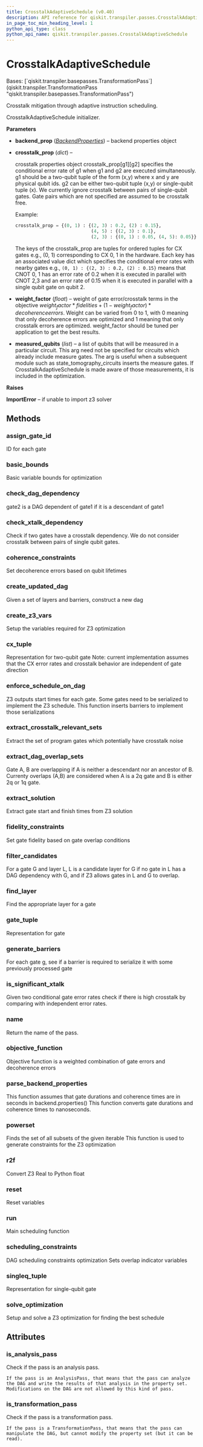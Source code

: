 ```yaml
---
title: CrosstalkAdaptiveSchedule (v0.40)
description: API reference for qiskit.transpiler.passes.CrosstalkAdaptiveSchedule in qiskit v0.40
in_page_toc_min_heading_level: 1
python_api_type: class
python_api_name: qiskit.transpiler.passes.CrosstalkAdaptiveSchedule
---
```


# CrosstalkAdaptiveSchedule

<Class id="qiskit.transpiler.passes.CrosstalkAdaptiveSchedule" isDedicatedPage={true} github="https://github.com/qiskit/qiskit/tree/stable/0.23/qiskit/transpiler/passes/optimization/crosstalk_adaptive_schedule.py" signature="CrosstalkAdaptiveSchedule(*args, **kwargs)" modifiers="class">
  Bases: [`qiskit.transpiler.basepasses.TransformationPass`](qiskit.transpiler.TransformationPass "qiskit.transpiler.basepasses.TransformationPass")

  Crosstalk mitigation through adaptive instruction scheduling.

  CrosstalkAdaptiveSchedule initializer.

  **Parameters**

  *   **backend\_prop** ([*BackendProperties*](qiskit.providers.models.BackendProperties "qiskit.providers.models.BackendProperties")) – backend properties object

  *   **crosstalk\_prop** (*dict*) –

      crosstalk properties object crosstalk\_prop\[g1]\[g2] specifies the conditional error rate of g1 when g1 and g2 are executed simultaneously. g1 should be a two-qubit tuple of the form (x,y) where x and y are physical qubit ids. g2 can be either two-qubit tuple (x,y) or single-qubit tuple (x). We currently ignore crosstalk between pairs of single-qubit gates. Gate pairs which are not specified are assumed to be crosstalk free.

      Example:

      ```python
      crosstalk_prop = {(0, 1) : {(2, 3) : 0.2, (2) : 0.15},
                                  (4, 5) : {(2, 3) : 0.1},
                                  (2, 3) : {(0, 1) : 0.05, (4, 5): 0.05}}
      ```

      The keys of the crosstalk\_prop are tuples for ordered tuples for CX gates e.g., (0, 1) corresponding to CX 0, 1 in the hardware. Each key has an associated value dict which specifies the conditional error rates with nearby gates e.g., `(0, 1) : {(2, 3) : 0.2, (2) : 0.15}` means that CNOT 0, 1 has an error rate of 0.2 when it is executed in parallel with CNOT 2,3 and an error rate of 0.15 when it is executed in parallel with a single qubit gate on qubit 2.

  *   **weight\_factor** (*float*) – weight of gate error/crosstalk terms in the objective $weight_factor*fidelities + (1-weight_factor)*decoherence errors$. Weight can be varied from 0 to 1, with 0 meaning that only decoherence errors are optimized and 1 meaning that only crosstalk errors are optimized. weight\_factor should be tuned per application to get the best results.

  *   **measured\_qubits** (*list*) – a list of qubits that will be measured in a particular circuit. This arg need not be specified for circuits which already include measure gates. The arg is useful when a subsequent module such as state\_tomography\_circuits inserts the measure gates. If CrosstalkAdaptiveSchedule is made aware of those measurements, it is included in the optimization.

  **Raises**

  **ImportError** – if unable to import z3 solver

  ## Methods

  <span id="qiskit-transpiler-passes-crosstalkadaptiveschedule-assign-gate-id" />

  ### assign\_gate\_id

  <Function id="qiskit.transpiler.passes.CrosstalkAdaptiveSchedule.assign_gate_id" signature="CrosstalkAdaptiveSchedule.assign_gate_id(dag)">
    ID for each gate
  </Function>

  <span id="qiskit-transpiler-passes-crosstalkadaptiveschedule-basic-bounds" />

  ### basic\_bounds

  <Function id="qiskit.transpiler.passes.CrosstalkAdaptiveSchedule.basic_bounds" signature="CrosstalkAdaptiveSchedule.basic_bounds()">
    Basic variable bounds for optimization
  </Function>

  <span id="qiskit-transpiler-passes-crosstalkadaptiveschedule-check-dag-dependency" />

  ### check\_dag\_dependency

  <Function id="qiskit.transpiler.passes.CrosstalkAdaptiveSchedule.check_dag_dependency" signature="CrosstalkAdaptiveSchedule.check_dag_dependency(gate1, gate2)">
    gate2 is a DAG dependent of gate1 if it is a descendant of gate1
  </Function>

  <span id="qiskit-transpiler-passes-crosstalkadaptiveschedule-check-xtalk-dependency" />

  ### check\_xtalk\_dependency

  <Function id="qiskit.transpiler.passes.CrosstalkAdaptiveSchedule.check_xtalk_dependency" signature="CrosstalkAdaptiveSchedule.check_xtalk_dependency(t_1, t_2)">
    Check if two gates have a crosstalk dependency. We do not consider crosstalk between pairs of single qubit gates.
  </Function>

  <span id="qiskit-transpiler-passes-crosstalkadaptiveschedule-coherence-constraints" />

  ### coherence\_constraints

  <Function id="qiskit.transpiler.passes.CrosstalkAdaptiveSchedule.coherence_constraints" signature="CrosstalkAdaptiveSchedule.coherence_constraints()">
    Set decoherence errors based on qubit lifetimes
  </Function>

  <span id="qiskit-transpiler-passes-crosstalkadaptiveschedule-create-updated-dag" />

  ### create\_updated\_dag

  <Function id="qiskit.transpiler.passes.CrosstalkAdaptiveSchedule.create_updated_dag" signature="CrosstalkAdaptiveSchedule.create_updated_dag(layers, barriers)">
    Given a set of layers and barriers, construct a new dag
  </Function>

  <span id="qiskit-transpiler-passes-crosstalkadaptiveschedule-create-z3-vars" />

  ### create\_z3\_vars

  <Function id="qiskit.transpiler.passes.CrosstalkAdaptiveSchedule.create_z3_vars" signature="CrosstalkAdaptiveSchedule.create_z3_vars()">
    Setup the variables required for Z3 optimization
  </Function>

  <span id="qiskit-transpiler-passes-crosstalkadaptiveschedule-cx-tuple" />

  ### cx\_tuple

  <Function id="qiskit.transpiler.passes.CrosstalkAdaptiveSchedule.cx_tuple" signature="CrosstalkAdaptiveSchedule.cx_tuple(gate)">
    Representation for two-qubit gate Note: current implementation assumes that the CX error rates and crosstalk behavior are independent of gate direction
  </Function>

  <span id="qiskit-transpiler-passes-crosstalkadaptiveschedule-enforce-schedule-on-dag" />

  ### enforce\_schedule\_on\_dag

  <Function id="qiskit.transpiler.passes.CrosstalkAdaptiveSchedule.enforce_schedule_on_dag" signature="CrosstalkAdaptiveSchedule.enforce_schedule_on_dag(input_gate_times)">
    Z3 outputs start times for each gate. Some gates need to be serialized to implement the Z3 schedule. This function inserts barriers to implement those serializations
  </Function>

  <span id="qiskit-transpiler-passes-crosstalkadaptiveschedule-extract-crosstalk-relevant-sets" />

  ### extract\_crosstalk\_relevant\_sets

  <Function id="qiskit.transpiler.passes.CrosstalkAdaptiveSchedule.extract_crosstalk_relevant_sets" signature="CrosstalkAdaptiveSchedule.extract_crosstalk_relevant_sets()">
    Extract the set of program gates which potentially have crosstalk noise
  </Function>

  <span id="qiskit-transpiler-passes-crosstalkadaptiveschedule-extract-dag-overlap-sets" />

  ### extract\_dag\_overlap\_sets

  <Function id="qiskit.transpiler.passes.CrosstalkAdaptiveSchedule.extract_dag_overlap_sets" signature="CrosstalkAdaptiveSchedule.extract_dag_overlap_sets(dag)">
    Gate A, B are overlapping if A is neither a descendant nor an ancestor of B. Currenty overlaps (A,B) are considered when A is a 2q gate and B is either 2q or 1q gate.
  </Function>

  <span id="qiskit-transpiler-passes-crosstalkadaptiveschedule-extract-solution" />

  ### extract\_solution

  <Function id="qiskit.transpiler.passes.CrosstalkAdaptiveSchedule.extract_solution" signature="CrosstalkAdaptiveSchedule.extract_solution()">
    Extract gate start and finish times from Z3 solution
  </Function>

  <span id="qiskit-transpiler-passes-crosstalkadaptiveschedule-fidelity-constraints" />

  ### fidelity\_constraints

  <Function id="qiskit.transpiler.passes.CrosstalkAdaptiveSchedule.fidelity_constraints" signature="CrosstalkAdaptiveSchedule.fidelity_constraints()">
    Set gate fidelity based on gate overlap conditions
  </Function>

  <span id="qiskit-transpiler-passes-crosstalkadaptiveschedule-filter-candidates" />

  ### filter\_candidates

  <Function id="qiskit.transpiler.passes.CrosstalkAdaptiveSchedule.filter_candidates" signature="CrosstalkAdaptiveSchedule.filter_candidates(candidates, layer, layer_id, triplet)">
    For a gate G and layer L, L is a candidate layer for G if no gate in L has a DAG dependency with G, and if Z3 allows gates in L and G to overlap.
  </Function>

  <span id="qiskit-transpiler-passes-crosstalkadaptiveschedule-find-layer" />

  ### find\_layer

  <Function id="qiskit.transpiler.passes.CrosstalkAdaptiveSchedule.find_layer" signature="CrosstalkAdaptiveSchedule.find_layer(layers, triplet)">
    Find the appropriate layer for a gate
  </Function>

  <span id="qiskit-transpiler-passes-crosstalkadaptiveschedule-gate-tuple" />

  ### gate\_tuple

  <Function id="qiskit.transpiler.passes.CrosstalkAdaptiveSchedule.gate_tuple" signature="CrosstalkAdaptiveSchedule.gate_tuple(gate)">
    Representation for gate
  </Function>

  <span id="qiskit-transpiler-passes-crosstalkadaptiveschedule-generate-barriers" />

  ### generate\_barriers

  <Function id="qiskit.transpiler.passes.CrosstalkAdaptiveSchedule.generate_barriers" signature="CrosstalkAdaptiveSchedule.generate_barriers(layers)">
    For each gate g, see if a barrier is required to serialize it with some previously processed gate
  </Function>

  <span id="qiskit-transpiler-passes-crosstalkadaptiveschedule-is-significant-xtalk" />

  ### is\_significant\_xtalk

  <Function id="qiskit.transpiler.passes.CrosstalkAdaptiveSchedule.is_significant_xtalk" signature="CrosstalkAdaptiveSchedule.is_significant_xtalk(gate1, gate2)">
    Given two conditional gate error rates check if there is high crosstalk by comparing with independent error rates.
  </Function>

  <span id="qiskit-transpiler-passes-crosstalkadaptiveschedule-name" />

  ### name

  <Function id="qiskit.transpiler.passes.CrosstalkAdaptiveSchedule.name" signature="CrosstalkAdaptiveSchedule.name()">
    Return the name of the pass.
  </Function>

  <span id="qiskit-transpiler-passes-crosstalkadaptiveschedule-objective-function" />

  ### objective\_function

  <Function id="qiskit.transpiler.passes.CrosstalkAdaptiveSchedule.objective_function" signature="CrosstalkAdaptiveSchedule.objective_function()">
    Objective function is a weighted combination of gate errors and decoherence errors
  </Function>

  <span id="qiskit-transpiler-passes-crosstalkadaptiveschedule-parse-backend-properties" />

  ### parse\_backend\_properties

  <Function id="qiskit.transpiler.passes.CrosstalkAdaptiveSchedule.parse_backend_properties" signature="CrosstalkAdaptiveSchedule.parse_backend_properties()">
    This function assumes that gate durations and coherence times are in seconds in backend.properties() This function converts gate durations and coherence times to nanoseconds.
  </Function>

  <span id="qiskit-transpiler-passes-crosstalkadaptiveschedule-powerset" />

  ### powerset

  <Function id="qiskit.transpiler.passes.CrosstalkAdaptiveSchedule.powerset" signature="CrosstalkAdaptiveSchedule.powerset(iterable)">
    Finds the set of all subsets of the given iterable This function is used to generate constraints for the Z3 optimization
  </Function>

  <span id="qiskit-transpiler-passes-crosstalkadaptiveschedule-r2f" />

  ### r2f

  <Function id="qiskit.transpiler.passes.CrosstalkAdaptiveSchedule.r2f" signature="CrosstalkAdaptiveSchedule.r2f(val)">
    Convert Z3 Real to Python float
  </Function>

  <span id="qiskit-transpiler-passes-crosstalkadaptiveschedule-reset" />

  ### reset

  <Function id="qiskit.transpiler.passes.CrosstalkAdaptiveSchedule.reset" signature="CrosstalkAdaptiveSchedule.reset()">
    Reset variables
  </Function>

  <span id="qiskit-transpiler-passes-crosstalkadaptiveschedule-run" />

  ### run

  <Function id="qiskit.transpiler.passes.CrosstalkAdaptiveSchedule.run" signature="CrosstalkAdaptiveSchedule.run(dag)">
    Main scheduling function
  </Function>

  <span id="qiskit-transpiler-passes-crosstalkadaptiveschedule-scheduling-constraints" />

  ### scheduling\_constraints

  <Function id="qiskit.transpiler.passes.CrosstalkAdaptiveSchedule.scheduling_constraints" signature="CrosstalkAdaptiveSchedule.scheduling_constraints()">
    DAG scheduling constraints optimization Sets overlap indicator variables
  </Function>

  <span id="qiskit-transpiler-passes-crosstalkadaptiveschedule-singleq-tuple" />

  ### singleq\_tuple

  <Function id="qiskit.transpiler.passes.CrosstalkAdaptiveSchedule.singleq_tuple" signature="CrosstalkAdaptiveSchedule.singleq_tuple(gate)">
    Representation for single-qubit gate
  </Function>

  <span id="qiskit-transpiler-passes-crosstalkadaptiveschedule-solve-optimization" />

  ### solve\_optimization

  <Function id="qiskit.transpiler.passes.CrosstalkAdaptiveSchedule.solve_optimization" signature="CrosstalkAdaptiveSchedule.solve_optimization()">
    Setup and solve a Z3 optimization for finding the best schedule
  </Function>

  ## Attributes

  ### is\_analysis\_pass

  <Attribute id="qiskit.transpiler.passes.CrosstalkAdaptiveSchedule.is_analysis_pass">
    Check if the pass is an analysis pass.

    If the pass is an AnalysisPass, that means that the pass can analyze the DAG and write the results of that analysis in the property set. Modifications on the DAG are not allowed by this kind of pass.
  </Attribute>

  ### is\_transformation\_pass

  <Attribute id="qiskit.transpiler.passes.CrosstalkAdaptiveSchedule.is_transformation_pass">
    Check if the pass is a transformation pass.

    If the pass is a TransformationPass, that means that the pass can manipulate the DAG, but cannot modify the property set (but it can be read).
  </Attribute>
</Class>

